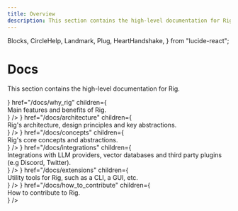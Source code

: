 ```yaml
---
title: Overview
description: This section contains the high-level documentation for Rig.
---
```


  Blocks,
  CircleHelp,
  Landmark,
  Plug,
  HeartHandshake,
} from "lucide-react";

# Docs

This section contains the high-level documentation for Rig.

<Cards>
  <Cards.Card
    title="Why Rig?"
    icon={<CircleHelp />}
    href="/docs/why_rig"
        children={    <div style={{ fontSize: '0.9em', color: '#666', whiteSpace: 'normal', wordWrap: 'break-word' }}>
        Main features and benefits of Rig.
      </div>
    }
  />
  <Cards.Card
    title="Architecture"
    icon={<Landmark />}
    href="/docs/architecture"
    children={    <div style={{ fontSize: '0.9em', color: '#666', whiteSpace: 'normal', wordWrap: 'break-word' }}>
        Rig's architecture, design principles and key abstractions.
      </div>
    }
  />
  <Cards.Card
    title="Concepts"
    icon={<Plug />}
    href="/docs/concepts"
    children={    <div style={{ fontSize: '0.9em', color: '#666', whiteSpace: 'normal', wordWrap: 'break-word' }}>
        Rig's core concepts and abstractions.
      </div>
    }
  />
  <Cards.Card
    title="Integrations"
    icon={<Plug />}
    href="/docs/integrations"
    children={    <div style={{ fontSize: '0.9em', color: '#666', whiteSpace: 'normal', wordWrap: 'break-word' }}>
        Integrations with LLM providers, vector databases and third party plugins (e.g Discord, Twitter).
        </div>
    }
  />
  <Cards.Card
    title="Extensions"
    icon={<Blocks />}
    href="/docs/extensions"
    children={    <div style={{ fontSize: '0.9em', color: '#666', whiteSpace: 'normal', wordWrap: 'break-word' }}>
        Utility tools for Rig, such as a CLI, a GUI, etc.
      </div>
    }
  />
  <Cards.Card
    title="How to Contribute?"
    icon={<HeartHandshake />}
    href="/docs/how_to_contribute"
    children={    <div style={{ fontSize: '0.9em', color: '#666', whiteSpace: 'normal', wordWrap: 'break-word' }}>
        How to contribute to Rig.
      </div>
    }
  />
</Cards>
